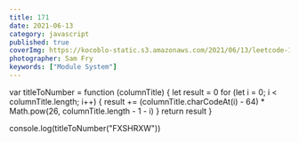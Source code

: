 ```yaml
---
title: 171
date: 2021-06-13
category: javascript
published: true
coverImg: https://kocoblo-static.s3.amazonaws.com/2021/06/13/leetcode-171/cover-img.jpg
photographer: Sam Fry
keywords: ["Module System"]
---
```


var titleToNumber = function (columnTitle) {
let result = 0
for (let i = 0; i < columnTitle.length; i++) {
result +=
(columnTitle.charCodeAt(i) - 64) \*
Math.pow(26, columnTitle.length - 1 - i)
}
return result
}

console.log(titleToNumber("FXSHRXW"))
